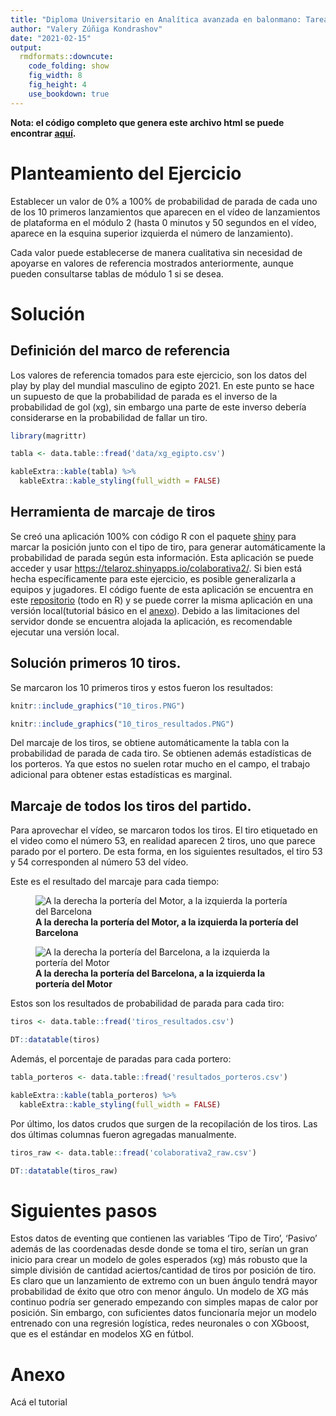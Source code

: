 ```yaml
---
title: "Diploma Universitario en Analítica avanzada en balonmano: Tarea Colaborativa 2"
author: "Valery Zúñiga Kondrashov"
date: "2021-02-15"
output:
  rmdformats::downcute:
    code_folding: show
    fig_width: 8
    fig_height: 4
    use_bookdown: true
---
```






**Nota: el código completo que genera este archivo html se puede encontrar [aquí](https://github.com/telaroz/colaborativa2/blob/master/tarea2.Rmd).**



# Planteamiento del Ejercicio 

Establecer un valor de 0% a 100% de probabilidad de parada de cada uno de los 10 primeros lanzamientos que aparecen en el vídeo de lanzamientos de plataforma en el módulo 2 (hasta 0 minutos y 50 segundos en el vídeo, aparece en la esquina superior izquierda el número de lanzamiento).

Cada valor puede establecerse de manera cualitativa sin necesidad de apoyarse en valores de referencia mostrados anteriormente, aunque pueden consultarse tablas de módulo 1 si se desea.

# Solución

## Definición del marco de referencia


Los valores de referencia tomados para este ejercicio, son los datos del play by play del mundial masculino de egipto 2021. 
En este punto se hace un supuesto de que la probabilidad de parada es el inverso de la probabilidad de gol (xg), sin embargo una parte de este inverso debería considerarse en la probabilidad de fallar un tiro.

```r
library(magrittr)

tabla <- data.table::fread('data/xg_egipto.csv')

kableExtra::kable(tabla) %>%
  kableExtra::kable_styling(full_width = FALSE)
```


## Herramienta de marcaje de tiros


Se creó una aplicación 100% con código R con el paquete [shiny](https://shiny.rstudio.com/) para marcar la posición junto con el tipo de tiro, para generar automáticamente la probabilidad de parada según esta información. Esta aplicación se puede acceder y usar 
<https://telaroz.shinyapps.io/colaborativa2/>. Si bien está hecha específicamente para este ejercicio, es posible generalizarla a equipos y jugadores. El código fuente de esta aplicación se encuentra en este [repositorio](https://github.com/telaroz/colaborativa2/) (todo en R) y se puede correr la misma aplicación en una versión local(tutorial básico en el [anexo](https://telaroz.github.io/colaborativa2#Anexo)). Debido a las limitaciones del servidor donde se encuentra alojada la aplicación, es recomendable ejecutar una versión local.  


## Solución primeros 10 tiros. 

Se marcaron los 10 primeros tiros y estos fueron los resultados:

```r
knitr::include_graphics("10_tiros.PNG")

knitr::include_graphics("10_tiros_resultados.PNG")
```

Del marcaje de los tiros, se obtiene automáticamente la tabla con la probabilidad de parada de cada tiro. Se obtienen además estadísticas de los porteros. Ya que estos no suelen rotar mucho en el campo, el trabajo adicional para obtener estas estadísticas es marginal.


## Marcaje de todos los tiros del partido. 

Para aprovechar el vídeo, se marcaron todos los tiros. El tiro etiquetado en el video como el número 53, en realidad aparecen 2 tiros, uno que parece parado por el portero. De esta forma, en los siguientes resultados, el tiro 53 y 54 corresponden al número 53 del vídeo. 


Este es el resultado del marcaje para cada tiempo:




![**A la derecha la portería del Motor, a la izquierda la portería del Barcelona**](primer_tiempo.PNG)



![**A la derecha la portería del Barcelona, a la izquierda la portería del Motor**](segundo_tiempo.PNG)



Estos son los resultados de probabilidad de parada para cada tiro: 

```r
tiros <- data.table::fread('tiros_resultados.csv')

DT::datatable(tiros)
```

Además, el porcentaje de paradas para cada portero:

```r
tabla_porteros <- data.table::fread('resultados_porteros.csv')

kableExtra::kable(tabla_porteros) %>%
  kableExtra::kable_styling(full_width = FALSE)
```



Por último, los datos crudos que surgen de la recopilación de los tiros. Las dos últimas columnas fueron agregadas manualmente. 


```r
tiros_raw <- data.table::fread('colaborativa2_raw.csv')

DT::datatable(tiros_raw)
```


# Siguientes pasos

Estos datos de eventing que contienen las variables 'Tipo de Tiro', 'Pasivo' además de las coordenadas desde donde se toma el tiro, serían un gran inicio para crear un modelo de goles esperados (xg) más robusto que la simple división de cantidad aciertos/cantidad de tiros por posición de tiro. Es claro que un lanzamiento de extremo con un buen ángulo tendrá mayor probabilidad de éxito que otro con menor ángulo. Un modelo de XG más continuo podría ser generado empezando con simples mapas de calor por posición. Sin embargo, con suficientes datos funcionaría mejor un modelo entrenado con una regresión logística, redes neuronales o con XGboost, que es el estándar en modelos XG en fútbol. 

# Anexo

Acá el tutorial
